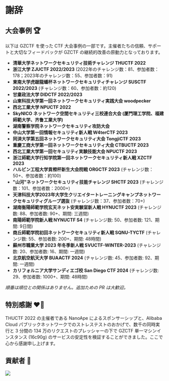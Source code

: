 # 謝辞

## 大会事例 🏆

以下は GZCTF を使った CTF 大会事例の一部です。主催者たちの信頼、サポートと大切なフィードバックが GZCTF の継続的改善の原動力となっております。

- **清華大学ネットワークセキュリティ技術チャレンジ THUCTF 2022**
- **浙江大学 ZJUCTF 2022/2023** (2022年のチャレンジ数：81、参加者数：178；2023年のチャレンジ数：55、参加者数：91)
- **東南大学虎踞龍蟠杯ネットワークセキュリティチャレンジ SUSCTF 2022/2023** (チャレンジ数：60、参加者数：約120)
- **甘粛政法大学 DIDCTF 2022/2023**
- **山東科技大学第一回ネットワークセキュリティ実践大会 woodpecker**
- **西北工業大学 NPUCTF 2022**
- **SkyNICO ネットワーク空間セキュリティ三校連合大会 (厦門理工学院、福建師範大学、齐鲁工業大学)**
- **湖南警察学院ネットワークセキュリティ攻防大会**
- **中山大学第一回情報セキュリティ新人戦 W4terCTF 2023**
- **同済大学第五回ネットワークセキュリティ大会 TongjiCTF 2023**
- **重慶工商大学第一回ネットワークセキュリティ大会 CTBUCTF 2023**
- **西北工業大学第一回セキュリティ実験技能大会 NPUCTF 2023**
- **浙江師範大学行知学院第一回ネットワークセキュリティ新人戦 XZCTF 2023**
- **ハルビン工程大学貢橙杯新生大会院戦 ORGCTF 2023** (チャレンジ数：50+、参加者数：約100)
- **"山河"ネットワークセキュリティ技能チャレンジ SHCTF 2023** (チャレンジ数：101、参加者数：2000+)
- **天津科技大学2023年大学生クリエイタートレーニングキャンプネットワークセキュリティグループ選抜** (チャレンジ数：37、参加者数：70+)
- **湖南衡陽師範学院玄天ネット安実験室新人戦 HYNUCTF 2023** (チャレンジ数: 88、参加者数: 90+、期間: 三週間)
- **南陽師範学院新人戦 NYNUCTF S4** (チャレンジ数: 50、参加者数: 121、期間: 9日間)
- **商丘師範学院初回ネットワークセキュリティ新人戦 SQNU-TYCTF** (チャレンジ数: 55、参加者数: 200+、期間: 48時間)
- **蘇州市職業大学 2023 年冬季新人戦 SVUCTF-WINTER-2023** (チャレンジ数: 20、参加者数: 16、期間: 一週間)
- **北京航空航天大学 BUAACTF 2024** (チャレンジ数: 45、参加者数: 92、期間: 一週間)
- **カリフォルニア大学サンディエゴ校 San Diego CTF 2024** (チャレンジ数: 29、参加者数: 1000+、期間: 48時間)

_順番は順位との関係はありません。追加ための PR は大歓迎。_

## 特別感謝 ❤️‍🔥

THUCTF 2022 の主催者である NanoApe によるスポンサーシップと、Alibaba Cloud パブリックネットワークでのストレステストのおかげで、数千の同時実行と 3 分間の 134 万のリクエストのプレッシャーの下で GZCTF 単一マシンインスタンス (16c90g) のサービスの安定性を検証することができました。ここで心から感謝申し上げます。

## 貢献者 👋

<a href="https://github.com/GZTimeWalker/GZCTF/graphs/contributors">
  <img src="https://contrib.rocks/image?repo=GZTimeWalker/GZCTF" />
</a>
